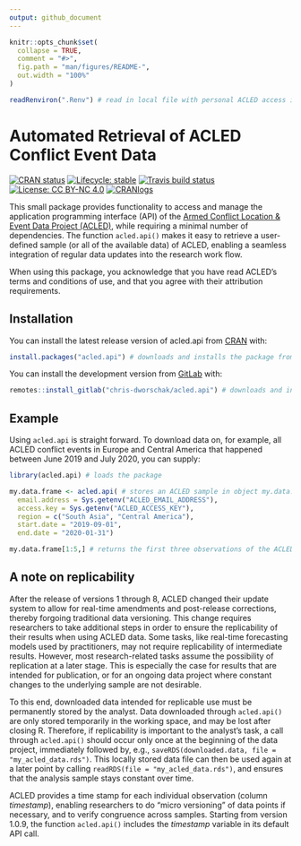 ```yaml
---
output: github_document
---
```


<!-- README.md is generated from README.Rmd. Please edit that file -->

```r
knitr::opts_chunk$set(
  collapse = TRUE,
  comment = "#>",
  fig.path = "man/figures/README-",
  out.width = "100%"
)

readRenviron(".Renv") # read in local file with personal ACLED access information
```



# Automated Retrieval of ACLED Conflict Event Data

<!-- badges: start -->
[![CRAN status](https://www.r-pkg.org/badges/version-last-release/acled.api)](https://CRAN.R-project.org/package=acled.api/)
[![Lifecycle: stable](https://img.shields.io/badge/lifecycle-stable-brightgreen.svg)](https://lifecycle.r-lib.org/articles/stages.html#stable/)
[![Travis build status](https://api.travis-ci.com/chris-dworschak/acled.api.svg?branch=master)](https://app.travis-ci.com/gitlab/chris-dworschak/acled.api/)
[![License: CC BY-NC 4.0](https://img.shields.io/badge/License-CC%20BY--NC%204.0-lightgrey.svg)](https://creativecommons.org/licenses/by-nc/4.0/)
[![CRANlogs](http://cranlogs.r-pkg.org/badges/grand-total/acled.api)](https://CRAN.R-project.org/package=acled.api/)
<!-- badges: end -->

This small package provides functionality to access and manage the application programming interface (API) of the [Armed Conflict Location & Event Data Project (ACLED)](https://acleddata.com/), while requiring a minimal number of dependencies. The function `acled.api()` makes it easy to retrieve a user-defined sample (or all of the available data) of ACLED, enabling a seamless integration of regular data updates into the research work flow. 

When using this package, you acknowledge that you have read ACLED's terms and conditions of use, and that you agree with their attribution requirements.



## Installation

You can install the latest release version of acled.api from [CRAN](https://CRAN.R-project.org/package=acled.api/) with: 

``` r
install.packages("acled.api") # downloads and installs the package from CRAN
```

You can install the development version from [GitLab](https://gitlab.com/chris-dworschak/) with: 

``` r
remotes::install_gitlab("chris-dworschak/acled.api") # downloads and installs the package from GitLab
```


## Example

Using `acled.api` is straight forward. To download data on, for example, all ACLED conflict events in Europe and Central America that happened between June 2019 and July 2020, you can supply:


```r
library(acled.api) # loads the package

my.data.frame <- acled.api( # stores an ACLED sample in object my.data.frame
  email.address = Sys.getenv("ACLED_EMAIL_ADDRESS"),
  access.key = Sys.getenv("ACLED_ACCESS_KEY"),
  region = c("South Asia", "Central America"), 
  start.date = "2019-09-01", 
  end.date = "2020-01-31")

my.data.frame[1:5,] # returns the first three observations of the ACLED sample
```


## A note on replicability

After the release of versions 1 through 8, ACLED changed their update system to allow for real-time amendments and post-release corrections, thereby forgoing traditional data versioning. This change requires researchers to take additional steps in order to ensure the replicability of their results when using ACLED data. Some tasks, like real-time forecasting models used by practitioners, may not require replicability of intermediate results. However, most research-related tasks assume the possibility of replication at a later stage. This is especially the case for results that are intended for publication, or for an ongoing data project where constant changes to the underlying sample are not desirable. 

To this end, downloaded data intended for replicable use must be permanently stored by the analyst. Data downloaded through `acled.api()` are only stored temporarily in the working space, and may be lost after closing R. Therefore, if replicability is important to the analyst's task, a call through `acled.api()` should occur only once at the beginning of the data project, immediately followed by, e.g., `saveRDS(downloaded.data, file = "my_acled_data.rds")`. This locally stored data file can then be used again at a later point by calling `readRDS(file = "my_acled_data.rds")`, and ensures that the analysis sample stays constant over time. 

ACLED provides a time stamp for each individual observation (column *timestamp*), enabling researchers to do "micro versioning" of data points if necessary, and to verify congruence across samples. Starting from version 1.0.9, the function `acled.api()` includes the *timestamp* variable in its default API call. 


